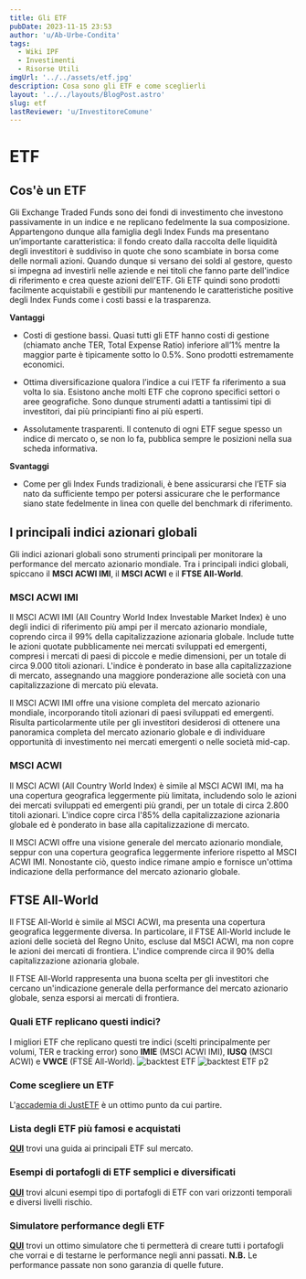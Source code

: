 ```yaml
---
title: Gli ETF
pubDate: 2023-11-15 23:53
author: 'u/Ab-Urbe-Condita'
tags:
  - Wiki IPF
  - Investimenti
  - Risorse Utili
imgUrl: '../../assets/etf.jpg'
description: Cosa sono gli ETF e come sceglierli
layout: '../../layouts/BlogPost.astro'
slug: etf
lastReviewer: 'u/InvestitoreComune'
---
```


# ETF

## Cos'è un ETF

Gli Exchange Traded Funds sono dei fondi di investimento che investono passivamente in un indice e ne replicano fedelmente la sua composizione.
Appartengono dunque alla famiglia degli Index Funds ma presentano un’importante caratteristica:
il fondo creato dalla raccolta delle liquidità degli investitori è suddiviso in quote che sono scambiate in borsa come delle normali azioni.
Quando dunque si versano dei soldi al gestore, questo si impegna ad investirli nelle aziende e nei titoli che fanno parte dell'indice di riferimento e crea queste azioni dell'ETF.
Gli ETF quindi sono prodotti facilmente acquistabili e gestibili pur mantenendo le caratteristiche positive degli Index Funds come i costi bassi e la trasparenza.

**Vantaggi**

- Costi di gestione bassi. Quasi tutti gli ETF hanno costi di gestione (chiamato anche TER, Total Expense Ratio) inferiore all’1% mentre la maggior parte è tipicamente sotto lo 0.5%.
  Sono prodotti estremamente economici.

- Ottima diversificazione qualora l’indice a cui l’ETF fa riferimento a sua volta lo sia. Esistono anche molti ETF che coprono specifici settori o aree geografiche.
  Sono dunque strumenti adatti a tantissimi tipi di investitori, dai più principianti fino ai più esperti.

- Assolutamente trasparenti. Il contenuto di ogni ETF segue spesso un indice di mercato o, se non lo fa, pubblica sempre le posizioni nella sua scheda informativa.

**Svantaggi**

- Come per gli Index Funds tradizionali, è bene assicurarsi che l’ETF sia nato da sufficiente tempo per potersi assicurare
  che le performance siano state fedelmente in linea con quelle del benchmark di riferimento.

## I principali indici azionari globali

Gli indici azionari globali sono strumenti principali per monitorare la performance del mercato azionario mondiale. 
Tra i principali indici globali, spiccano il **MSCI ACWI IMI**, il **MSCI ACWI** e il **FTSE All-World**.

### MSCI ACWI IMI

Il MSCI ACWI IMI (All Country World Index Investable Market Index) è uno degli indici di riferimento più ampi per il mercato azionario mondiale, 
coprendo circa il 99% della capitalizzazione azionaria globale. 
Include tutte le azioni quotate pubblicamente nei mercati sviluppati ed emergenti, 
compresi i mercati di paesi di piccole e medie dimensioni, per un totale di circa 9.000 titoli azionari. 
L'indice è ponderato in base alla capitalizzazione di mercato, assegnando una maggiore ponderazione alle società con una capitalizzazione di mercato più elevata.

Il MSCI ACWI IMI offre una visione completa del mercato azionario mondiale, incorporando titoli azionari di paesi sviluppati ed emergenti. 
Risulta particolarmente utile per gli investitori desiderosi di ottenere una panoramica completa del mercato azionario globale
e di individuare opportunità di investimento nei mercati emergenti o nelle società mid-cap.

### MSCI ACWI

Il MSCI ACWI (All Country World Index) è simile al MSCI ACWI IMI, ma ha una copertura geografica leggermente più limitata, 
includendo solo le azioni dei mercati sviluppati ed emergenti più grandi, per un totale di circa 2.800 titoli azionari. 
L'indice copre circa l'85% della capitalizzazione azionaria globale ed è ponderato in base alla capitalizzazione di mercato.

Il MSCI ACWI offre una visione generale del mercato azionario mondiale, seppur con una copertura geografica leggermente inferiore rispetto al MSCI ACWI IMI. 
Nonostante ciò, questo indice rimane ampio e fornisce un'ottima indicazione della performance del mercato azionario globale.

## FTSE All-World

Il FTSE All-World è simile al MSCI ACWI, ma presenta una copertura geografica leggermente diversa. 
In particolare, il FTSE All-World include le azioni delle società del Regno Unito, escluse dal MSCI ACWI, ma non copre le azioni dei mercati di frontiera. 
L'indice comprende circa il 90% della capitalizzazione azionaria globale.

Il FTSE All-World rappresenta una buona scelta per gli investitori che cercano un'indicazione generale della performance del mercato azionario globale, 
senza esporsi ai mercati di frontiera.

### Quali ETF replicano questi indici?
I migliori ETF che replicano questi tre indici (scelti principalmente per volumi, TER e tracking error) 
sono **IMIE** (MSCI ACWI IMI), **IUSQ** (MSCI ACWI) e **VWCE** (FTSE All-World).
![backtest ETF](../../assets/backtest.png)
![backtest ETF p2](../../assets/backtest-pf.png)

### Come scegliere un ETF

L'[accademia di JustETF](https://www.justetf.com/it/academy/scegliere-letf-giusto-suggerimenti-e-consigli-utili.html) è un ottimo punto da cui partire.

### Lista degli ETF più famosi e acquistati

[**QUI**](https://docs.google.com/spreadsheets/d/12sCTzI8y7BFbNyvX6a3echmRdsPEnx5wad6ib-2za-E/edit#gid=0) trovi una guida ai principali ETF sul mercato.

### Esempi di portafogli di ETF semplici e diversificati

[**QUI**](https://docs.google.com/spreadsheets/d/13UMz6MaBgKHAha3ZI01CVguHEQj7GaD908eohd-qS9I/edit#gid=0) trovi alcuni esempi tipo di portafogli di ETF con vari orizzonti temporali e diversi livelli rischio.

### Simulatore performance degli ETF

[**QUI**](https://backtest.curvo.eu/) trovi un ottimo simulatore che ti permetterà di creare tutti i portafogli che vorrai e di testarne le performance negli anni passati. **N.B.** Le performance passate non sono garanzia di quelle future.
